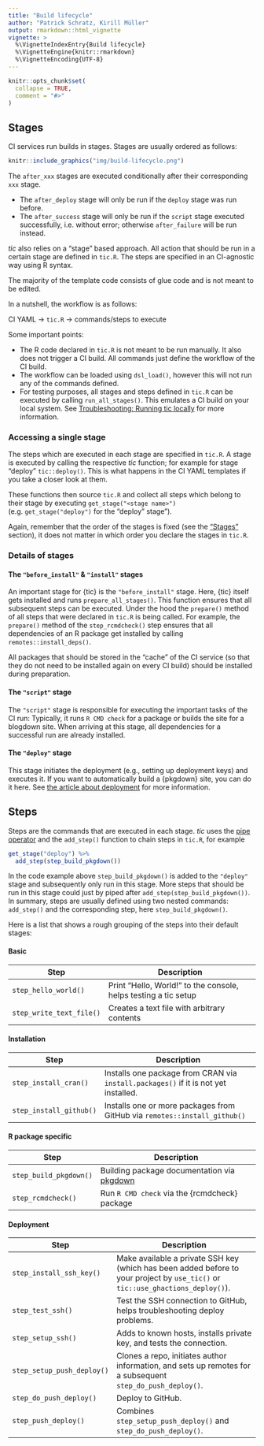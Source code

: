 ```yaml
---
title: "Build lifecycle"
author: "Patrick Schratz, Kirill Müller"
output: rmarkdown::html_vignette
vignette: >
  %\VignetteIndexEntry{Build lifecycle}
  %\VignetteEngine{knitr::rmarkdown}
  %\VignetteEncoding{UTF-8}
---
```


```r
knitr::opts_chunk$set(
  collapse = TRUE,
  comment = "#>"
)
```

## Stages

CI services run builds in stages.
Stages are usually ordered as follows:

```r
knitr::include_graphics("img/build-lifecycle.png")
```

The `after_xxx` stages are executed conditionally after their corresponding `xxx` stage.

- The `after_deploy` stage will only be run if the `deploy` stage was run before.
- The `after_success` stage will only be run if the `script` stage executed successfully, i.e. without error; otherwise `after_failure` will be run instead.

*tic* also relies on a "stage" based approach.
All action that should be run in a certain stage are defined in `tic.R`.
The steps are specified in an CI-agnostic way using R syntax.

The majority of the template code consists of glue code and is not meant to be edited.

In a nutshell, the workflow is as follows:

CI YAML -> `tic.R` -> commands/steps to execute

Some important points:

- The R code declared in `tic.R` is not meant to be run manually.
  It also does not trigger a CI build.
All commands just define the workflow of the CI build.
- The workflow can be loaded using `dsl_load()`, however this will not run any of the commands defined.
- For testing purposes, all stages and steps defined in `tic.R` can be executed by calling `run_all_stages()`.
  This emulates a CI build on your local system.
  See [Troubleshooting: Running tic locally](advanced#troubleshooting-running-tic-locally) for more information.

### Accessing a single stage

The steps which are executed in each stage are specified in `tic.R`.
A stage is executed by calling the respective *tic* function; for example for stage "deploy" `tic::deploy()`.
This is what happens in the CI YAML templates if you take a closer look at them.

These functions then source `tic.R` and collect all steps which belong to their stage by executing `get_stage("<stage name>")` (e.g. `get_stage("deploy")` for the "deploy" stage").

Again, remember that the order of the stages is fixed (see the ["Stages"](#stages) section), it does not matter in which order you declare the stages in `tic.R`.

### Details of stages

#### The `"before_install"` & `"install"` stages

An important stage for {tic} is the `"before_install"` stage.
Here, {tic} itself gets installed and runs `prepare_all_stages()`.
This function ensures that all subsequent steps can be executed.
Under the hood the `prepare()` method of all steps that were declared in `tic.R` is being called.
For example, the `prepare()` method of the `step_rcmdcheck()` step ensures that all dependencies of an R package get installed by calling `remotes::install_deps()`.

All packages that should be stored in the "cache" of the CI service (so that they do not need to be installed again on every CI build) should be installed during preparation.

#### The `"script"` stage

The `"script"` stage is responsible for executing the important tasks of the CI run: Typically, it runs `R CMD check` for a package or builds the site for a blogdown site.
When arriving at this stage, all dependencies for a successful run are already installed.

#### The `"deploy"` stage

This stage initiates the deployment (e.g., setting up deployment keys) and executes it.
If you want to automatically build a {pkgdown} site, you can do it here.
See [the article about deployment](deployment.html) for more information.

## Steps

Steps are the commands that are executed in each stage.
*tic* uses the [pipe operator](https://magrittr.tidyverse.org/) and the `add_step()` function to chain steps in `tic.R`, for example

```r
get_stage("deploy") %>%
  add_step(step_build_pkgdown())
```

In the code example above `step_build_pkgdown()` is added to the `"deploy"` stage and subsequently only run in this stage.
More steps that should be run in this stage could just by piped after `add_step(step_build_pkgdown())`.
In summary, steps are usually defined using two nested commands: `add_step()` and the corresponding step, here `step_build_pkgdown()`.

Here is a list that shows a rough grouping of the steps into their default stages:

#### Basic

| Step | Description |
| ---  | ----------- |
| `step_hello_world()` | Print "Hello, World!" to the console, helps testing a tic setup| | `step_run_code()` | Run arbitrary code, optionally run preparatory code and install dependent packages. `add_step(step_run_code())` an be abbreviated with `add_code_step()`
| `step_write_text_file()` | Creates a text file with arbitrary contents |

#### Installation

| Step | Description |
| ---  | ----------- |
| `step_install_cran()` | Installs one package from CRAN via `install.packages()` if it is not yet installed. |
| `step_install_github()` | Installs one or more packages from GitHub via `remotes::install_github()` |

#### R package specific

| Step | Description |
| ---  | ----------- |
| `step_build_pkgdown()` | Building package documentation via [pkgdown](https://github.com/r-lib/pkgdown) |
| `step_rcmdcheck()` | Run `R CMD check` via the {rcmdcheck} package |

#### Deployment

| Step                       | Description                                                                                                                                               |
| -------------------------- | --------------------------------------------------------------------------------------------------------------------------------------------------------- |
| `step_install_ssh_key()`   | Make available a private SSH key (which has been added before to your project by `use_tic()` or `tic::use_ghactions_deploy()`).                           |
| `step_test_ssh()`          | Test the SSH connection to GitHub, helps troubleshooting deploy problems.                                                                                 |
| `step_setup_ssh()`         | Adds to known hosts, installs private key, and tests the connection.                                                                                      |
| `step_setup_push_deploy()` | Clones a repo, initiates author information, and sets up remotes for a subsequent `step_do_push_deploy()`.                                                |
| `step_do_push_deploy()`    | Deploy to GitHub.                                                                                                                                         |
| `step_push_deploy()`       | Combines `step_setup_push_deploy()` and `step_do_push_deploy()`.                                                                                          |
